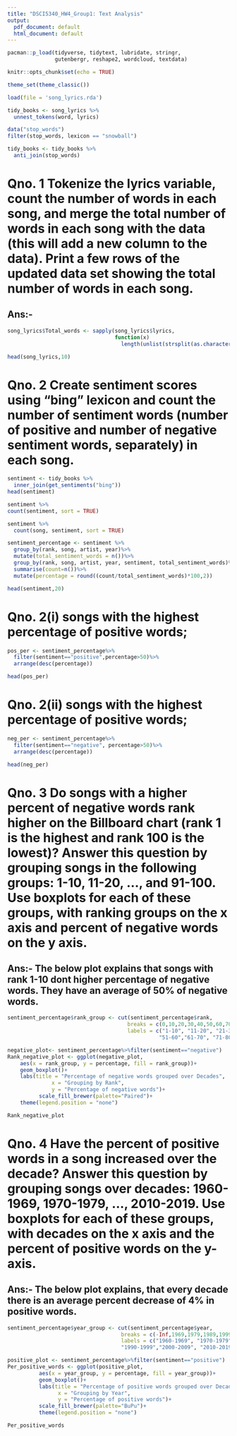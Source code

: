 ---
title: "DSCI5340_HW4_Group1: Text Analysis"
output:
  pdf_document: default
  html_document: default
---

```{r}
pacman::p_load(tidyverse, tidytext, lubridate, stringr,
               gutenbergr, reshape2, wordcloud, textdata)

knitr::opts_chunk$set(echo = TRUE)

theme_set(theme_classic())

```



```{r}
load(file = 'song_lyrics.rda')
```



```{r}
tidy_books <- song_lyrics %>%
  unnest_tokens(word, lyrics)

```

```{r}
data("stop_words")
filter(stop_words, lexicon == "snowball")

tidy_books <- tidy_books %>%
  anti_join(stop_words)
```
# Qno. 1 Tokenize the lyrics variable, count the number of words in each song, and merge the total number of words in each song with the data (this will add a new column to the data). Print a few rows of the updated data set showing the total number of words in each song. 

## Ans:- 

```{r}
song_lyrics$Total_words <- sapply(song_lyrics$lyrics, 
                                  function(x) 
                                    length(unlist(strsplit(as.character(x), "\\W+"))))

head(song_lyrics,10)
```

# Qno. 2 Create sentiment scores using “bing” lexicon and count the number of sentiment words (number of positive and number of negative sentiment words, separately) in each song. 


```{r}
sentiment <- tidy_books %>%
  inner_join(get_sentiments("bing"))
head(sentiment)
```


```{r}
sentiment %>%
count(sentiment, sort = TRUE)

sentiment %>%
  count(song, sentiment, sort = TRUE)
```


```{r}

sentiment_percentage <- sentiment %>%
  group_by(rank, song, artist, year)%>%
  mutate(total_sentiment_words = n())%>%
  group_by(rank, song, artist, year, sentiment, total_sentiment_words)%>%
  summarise(count=n())%>%
  mutate(percentage = round((count/total_sentiment_words)*100,2))

head(sentiment,20)
```

# Qno. 2(i) songs with the highest percentage of positive words;

```{r}
pos_per <- sentiment_percentage%>%
  filter(sentiment=="positive",percentage>50)%>%
  arrange(desc(percentage))

head(pos_per)
```


# Qno. 2(ii) songs with the highest percentage of positive words;

```{r}
neg_per <- sentiment_percentage%>%
  filter(sentiment=="negative", percentage>50)%>%
  arrange(desc(percentage))

head(neg_per)
```

# Qno. 3 Do songs with a higher percent of negative words rank higher on the Billboard chart (rank 1 is the highest and rank 100 is the lowest)? Answer this question by grouping songs in the following groups: 1-10, 11-20, …, and 91-100. Use boxplots for each of these groups, with ranking groups on the x axis and percent of negative words on the y axis.

## Ans:- The below plot explains that songs with rank 1-10 dont higher percentage of negative words. They have an average of 50% of negative words.

```{r}
sentiment_percentage$rank_group <- cut(sentiment_percentage$rank,
                                      breaks = c(0,10,20,30,40,50,60,70,80,90,100),
                                      labels = c("1-10", "11-20", "21-30", "31-40", "41-50",
                                                "51-60","61-70", "71-80", "81-90","91-100"))

negative_plot<- sentiment_percentage%>%filter(sentiment=="negative")
Rank_negative_plot <- ggplot(negative_plot,
    aes(x = rank_group, y = percentage, fill = rank_group))+
    geom_boxplot()+
    labs(title = "Percentage of negative words grouped over Decades",
              x = "Grouping by Rank",
              y = "Percentage of negative words")+
          scale_fill_brewer(palette="Paired")+
    theme(legend.position = "none")

Rank_negative_plot
```

# Qno. 4 Have the percent of positive words in a song increased over the decade? Answer this question by grouping songs over decades: 1960-1969, 1970-1979, …, 2010-2019. Use boxplots for each of these groups, with decades on the x axis and the percent of positive words on the y-axis.

## Ans:- The below plot explains, that every decade there is an average percent decrease of 4% in positive words. 

```{r}
sentiment_percentage$year_group <- cut(sentiment_percentage$year,
                                    breaks = c(-Inf,1969,1979,1989,1999,2009,2019),
                                    labels = c("1960-1969", "1970-1979","1980-1989",
                                    "1990-1999","2000-2009", "2010-2019"))

positive_plot <- sentiment_percentage%>%filter(sentiment=="positive")
Per_positive_words <- ggplot(positive_plot,
          aes(x = year_group, y = percentage, fill = year_group))+
          geom_boxplot()+
          labs(title = "Percentage of positive words grouped over Decades",
                x = "Grouping by Year",
                y = "Percentage of positive words")+
          scale_fill_brewer(palette="BuPu")+
          theme(legend.position = "none")

Per_positive_words
```

